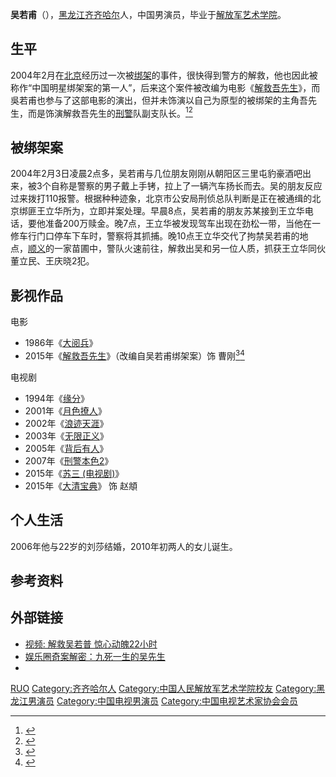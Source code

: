 {{艺人
|姓名 = 吳若甫
|类型 = 男演员
|图片 =
|图片尺寸 = 
|图片简介 = 
|原名 = 
|外文名 =  
|外文 =  
|罗马拼音 = 
|英文名 = 
|昵称 = 
|其他艺名 = 
|国籍 = {{PRC}}
|民族 = 
|籍贯 = 
|出生日期 = {{birth date and age|1962|5|0}}
|出生地點 = {{CHN}}[[黑龙江|黑龙江]][[齐齐哈尔|齐齐哈尔]]
|逝世日期 = 
|逝世地点 = 
|职业 = [[演员|演员]]
|语言 = [[普通話|普通話]]
|三围 = 
|教育程度 =[[解放军艺术学院|解放军艺术学院]]
|宗教信仰 =
|配偶 = 劉莎
|兒女 = 
|父母 = 
|音乐类型 = 
|演奏乐器 = 
|出生地 = 
|出道作 = 
|唱片公司 = 
|经纪公司 = 
|网站 = 
|相关团体 = 
|奖项 = 
|IMDb = 0750376
|现任成员 = 
|过往成员 =  
}}
'''吴若甫'''（{{bd|1962年|5月|}}），[[黑龙江|黑龙江]][[齐齐哈尔|齐齐哈尔]]人，中国男演员，毕业于[[解放军艺术学院|解放军艺术学院]]。

==生平==
2004年2月在[[北京|北京]]经历过一次被[[绑架|绑架]]的事件，很快得到警方的解救，他也因此被称作“中国明星绑架案的第一人”，后来这个案件被改编为电影《[[解救吾先生|解救吾先生]]》，而吳若甫也参与了这部电影的演出，但并未饰演以自己为原型的被绑架的主角吾先生，而是饰演解救吾先生的[[刑警|刑警]]队副支队长。<ref >{{cite web |url=http://dy.qq.com/article.htm?id=20150925A009FG00 |language= |title=被绑架的刘德华，被解救的吴若甫 |publisher=剧角映画 |date=2015-09-25 |accessdate= |archive-date=2015-12-25 |archive-url=https://web.archive.org/web/20151225091043/http://dy.qq.com/article.htm?id=20150925A009FG00 |dead-url=yes }}</ref><ref >{{cite web |url=http://news.163.com/15/0924/11/B49BEQQ600014AED.html |language= |title=吴若甫为何不演他自己(图) |publisher=济南日报 |date=2015-09-24 |accessdate= |archive-url=https://web.archive.org/web/20150925114252/http://news.163.com/15/0924/11/B49BEQQ600014AED.html |archive-date=2015-09-25 |dead-url=yes }}</ref>

==被绑架案==
2004年2月3日凌晨2点多，吴若甫与几位朋友刚刚从朝阳区三里屯豹豪酒吧出来，被3个自称是警察的男子戴上手铐，拉上了一辆汽车扬长而去。吴的朋友反应过来拨打110报警。根据种种迹象，北京市公安局刑侦总队判断是正在被通缉的北京绑匪王立华所为，立即并案处理。早晨8点，吴若甫的朋友苏某接到王立华电话，要他准备200万赎金。晚7点，王立华被发现驾车出现在劲松一带，当他在一修车行门口停车下车时，警察将其抓捕。晚10点王立华交代了拘禁吴若甫的地点，[[顺义|顺义]]的一家苗圃中，警队火速前往，解救出吴和另一位人质，抓获王立华同伙董立民、王庆晓2犯。

== 影视作品 ==
;电影
*1986年《[[大阅兵|大阅兵]]》 
*2015年《[[解救吾先生|解救吾先生]]》（改编自吴若甫绑架案）饰 曹刚<ref >{{cite web |url=http://sichuan.scol.com.cn/ggxw/201509/54015599.html |language= |title=刘德华“被绑”《解救吾先生》再现吴若甫绑架案 |publisher=四川在线 |date=2015-09-22 |accessdate= |archive-date=2019-06-21 |archive-url=https://web.archive.org/web/20190621105235/https://sichuan.scol.com.cn/ggxw/201509/54015599.html |dead-url=no }}</ref><ref >{{cite web |url=http://ent.sina.com.cn/m/c/2015-09-22/doc-ifxhytwp5526504.shtml |language= |title=刘德华演《吾先生》 甘为吴若甫解心结 |publisher=新浪娱乐 |date=2015年9月22日 |accessdate= |archive-date=2019-06-04 |archive-url=https://web.archive.org/web/20190604232330/http://ent.sina.com.cn/m/c/2015-09-22/doc-ifxhytwp5526504.shtml |dead-url=no }}</ref>

;电视剧
*1994年《[[缘分|缘分]]》 
*2001年《[[月色撩人|月色撩人]]》
*2002年《[[浪迹天涯|浪迹天涯]]》 
*2003年《[[无限正义|无限正义]]》 
*2005年《[[背后有人|背后有人]]》 
*2007年《[[刑警本色2|刑警本色2]]》 
*2015年《[[苏三_(电视剧)|苏三 (电视剧)]]》 
*2015年《[[大清宝典|大清宝典]]》 饰 赵頫

== 个人生活 ==
2006年他与22岁的刘莎结婚，2010年初两人的女儿诞生。

== 参考资料 ==
{{reflist|2}}

== 外部链接 ==
* [http://v.youku.com/v_show/id_XMzAxNDc2ODE2.html 视频: 解救吴若普 惊心动魄22小时]{{Wayback|url=http://v.youku.com/v_show/id_XMzAxNDc2ODE2.html |date=20190629163825 }}
* [http://ent.163.com/15/0924/20/B4A8GKL600034UOI.html 娱乐圈奇案解密：九死一生的吴先生]{{Wayback|url=http://ent.163.com/15/0924/20/B4A8GKL600034UOI.html |date=20200821082647 }}
* {{imdb|750376}}

{{中国电视艺术家协会第六届理事会}}

{{Authority control}}
{{DEFAULTSORT:WU吴}}
[[Category:吴姓|RUO]]
[[Category:齐齐哈尔人|Category:齐齐哈尔人]]
[[Category:中国人民解放军艺术学院校友|Category:中国人民解放军艺术学院校友]]
[[Category:黑龙江男演员|Category:黑龙江男演员]]
[[Category:中国电视男演员|Category:中国电视男演员]]
[[Category:中国电视艺术家协会会员|Category:中国电视艺术家协会会员]]